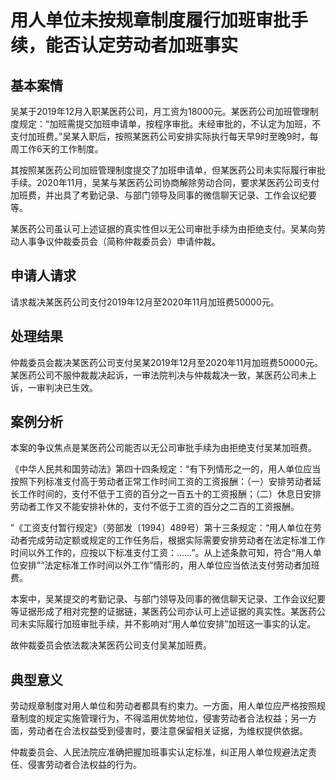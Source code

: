 # 用人单位未按规章制度履行加班审批手续，能否认定劳动者加班事实

  

## 基本案情

吴某于2019年12月入职某医药公司，月工资为18000元。某医药公司加班管理制度规定：“加班需提交加班申请单，按程序审批。未经审批的，不认定为加班，不支付加班费。”吴某入职后，按照某医药公司安排实际执行每天早9时至晚9时，每周工作6天的工作制度。

其按照某医药公司加班管理制度提交了加班申请单，但某医药公司未实际履行审批手续。2020年11月，吴某与某医药公司协商解除劳动合同，要求某医药公司支付加班费，并出具了考勤记录、与部门领导及同事的微信聊天记录、工作会议纪要等。

某医药公司虽认可上述证据的真实性但以无公司审批手续为由拒绝支付。吴某向劳动人事争议仲裁委员会（简称仲裁委员会）申请仲裁。

## 申请人请求

请求裁决某医药公司支付2019年12月至2020年11月加班费50000元。

## 处理结果

仲裁委员会裁决某医药公司支付吴某2019年12月至2020年11月加班费50000元。某医药公司不服仲裁裁决起诉，一审法院判决与仲裁裁决一致，某医药公司未上诉，一审判决已生效。

## 案例分析

本案的争议焦点是某医药公司能否以无公司审批手续为由拒绝支付吴某加班费。

《中华人民共和国劳动法》第四十四条规定：“有下列情形之一的，用人单位应当按照下列标准支付高于劳动者正常工作时间工资的工资报酬：（一）安排劳动者延长工作时间的，支付不低于工资的百分之一百五十的工资报酬；（二）休息日安排劳动者工作又不能安排补休的，支付不低于工资的百分之二百的工资报酬。

”《工资支付暂行规定》（劳部发〔1994〕489号）第十三条规定：“用人单位在劳动者完成劳动定额或规定的工作任务后，根据实际需要安排劳动者在法定标准工作时间以外工作的，应按以下标准支付工资：……”。从上述条款可知，符合“用人单位安排”“法定标准工作时间以外工作”情形的，用人单位应当依法支付劳动者加班费。

本案中，吴某提交的考勤记录、与部门领导及同事的微信聊天记录、工作会议纪要等证据形成了相对完整的证据链，某医药公司亦认可上述证据的真实性。某医药公司未实际履行加班审批手续，并不影响对“用人单位安排”加班这一事实的认定。

故仲裁委员会依法裁决某医药公司支付吴某加班费。

## 典型意义

劳动规章制度对用人单位和劳动者都具有约束力。一方面，用人单位应严格按照规章制度的规定实施管理行为，不得滥用优势地位，侵害劳动者合法权益；另一方面，劳动者在合法权益受到侵害时，要注意保留相关证据，为维权提供依据。

仲裁委员会、人民法院应准确把握加班事实认定标准，纠正用人单位规避法定责任、侵害劳动者合法权益的行为。